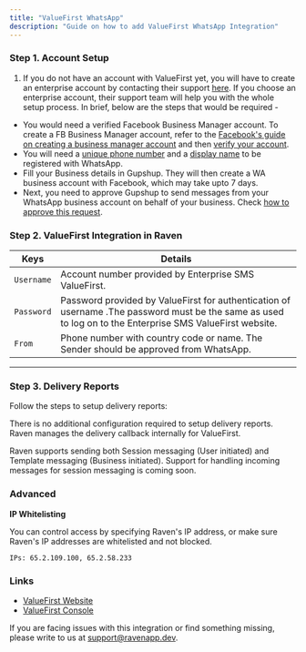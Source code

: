 ```yaml
---
title: "ValueFirst WhatsApp"
description: "Guide on how to add ValueFirst WhatsApp Integration"
---
```


### Step 1. Account Setup

1. If you do not have an account with ValueFirst yet, you will have to create an
   enterprise account by contacting their support
   [here](https://www.vfirst.com/say-ahoy). If you choose an enterprise account,
   their support team will help you with the whole setup process. In brief,
   below are the steps that would be required -

- You would need a verified Facebook Business Manager account. To create a FB
  Business Manager account, refer to the
  [Facebook's guide on creating a business manager account](https://www.facebook.com/business/help/1710077379203657?id=180505742745347)
  and then
  [verify your account](https://www.facebook.com/business/help/2058515294227817?id=180505742745347).
- You will need a
  [unique phone number](https://developers.facebook.com/docs/whatsapp/phone-numbers)
  and a
  [display name](https://developers.facebook.com/docs/whatsapp/guides/display-name/)
  to be registered with WhatsApp.
- Fill your Business details in Gupshup. They will then create a WA business
  account with Facebook, which may take upto 7 days.
- Next, you need to approve Gupshup to send messages from your WhatsApp business
  account on behalf of your business. Check
  [how to approve this request](https://www.facebook.com/business/help/524220081677109?id=2129163877102343).

### Step 2. ValueFirst Integration in Raven

| Keys       | Details                                                                                                                                                   |
| ---------- | --------------------------------------------------------------------------------------------------------------------------------------------------------- |
| `Username` | Account number provided by Enterprise SMS ValueFirst.                                                                                                     |
| `Password` | Password provided by ValueFirst for authentication of username .The password must be the same as used to log on to the Enterprise SMS ValueFirst website. |
| `From`     | Phone number with country code or name. The Sender should be approved from WhatsApp.                                                                      |

---

### Step 3. Delivery Reports

Follow the steps to setup delivery reports:

There is no additional configuration required to setup delivery reports. Raven
manages the delivery callback internally for ValueFirst.

<Info>
  Raven supports sending both Session messaging (User initiated) and Template
  messaging (Business initiated). Support for handling incoming messages for
  session messaging is coming soon.
</Info>

### Advanced

**IP Whitelisting**

You can control access by specifying Raven's IP address, or make sure Raven's IP
addresses are whitelisted and not blocked.

    IPs: 65.2.109.100, 65.2.58.233

### Links

- [ValueFirst Website​](hhttps://www.vfirst.com/)
- [ValueFirst Console](https://www.gupshup.io/developer/messaging-api)

<Info>

If you are facing issues with this integration or find something missing, please
write to us at support@ravenapp.dev.

</Info>
